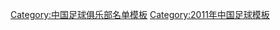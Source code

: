 {{Football squad with groups
|name=2011年中超分类名单南昌
|bgcolor=#E00000
|bordercolor=#000000
|textcolor=#F8F8F8
|title=[[南昌衡源足球俱乐部|<span style="color:#F8F8F8">南昌衡源</span>]] — [[2011年中国足球超级联赛|<span style="color:#F8F8F8">2011年</span>]][[中国足球超级联赛|<span style="color:#F8F8F8">中超联赛</span>]]第 14 名
|group1=全年参赛球员
|list1=<div>
{{Football squad2 player|no=1|name=[[柏小磊]]}}
{{Football squad2 player|no=2|name=[[李磊 (1992年)|李磊]]}}
{{Football squad2 player|no=3|name=[[赵作峻]]}}
{{Football squad2 player|no=5|name=[[王博 (1985年)|王博]]}}
{{Football squad2 player|no=6|name=[[李昊祯]]}}
{{Football squad2 player|no=7|name=[[徐文]]}}
{{Football squad2 player|no=8|name=[[刘寅涛]]}}
{{Football squad2 player|no=11|name=[[姜至鹏]]}}
{{Football squad2 player|no=13|name={{flagicon|KOR}} [[高在成]]}}
{{Football squad2 player|no=14|name=[[宋星逸]]}}
{{Football squad2 player|no=15|name=[[林翔 (足球运动员)|林翔]]}}
{{Football squad2 player|no=16|name=[[王佳玉]]}}
{{Football squad2 player|no=17|name=[[邹仲霆]]}}
{{Football squad2 player|no=18|name=[[张天罡]]}}
{{Football squad2 player|no=20|name=[[叶重秋]]}}
{{Football squad2 player|no=21|name=[[李通 (足球运动员)|李通]]}}
{{Football squad2 player|no=22|name=[[朱建敏]]}}
{{Football squad2 player|no=24|name=[[王歆博|王伟龙]]}}
{{Football squad2 player|no=25|name=[[刘殿座]]}}
{{Football squad2 player|no=26|name={{flagicon|BRA}} [[约翰尼·梅格·多·纳西门托·奥索里奥|乔尼]]}}
{{Football squad2 player|no=27|name=[[杨家威]]}}
{{Football squad2 player|no=28|name=[[孙一凡]]}}
{{Football squad2 player|no=29|name=[[滕彬]]}}
{{Football squad2 player|no=30|name=[[杨晨 (1989年)|杨晨]]}}
{{Football squad2 player|no=31|name=[[林培]]}}
{{Football squad2 player|no=32|name=[[陈志钊]]}}
{{Football squad2 player|no=33|name=[[朱宝杰]]}}
{{Football squad2 player|no=34|name=[[蒋珂玮]]}}
{{Football squad2 player|no=36|name=[[張君 (足球運動員)|张君]]}}
{{Football squad2 player|no=37|name=[[胡胜迪]]}}
{{Football squad2 player|no=39|name=[[邹翔]]}}
</div>
|group2=夏季转入球员
|list2=<div>
{{Football squad2 player|no=4|name=[[郎征]]}}
{{Football squad2 player|no=9|name={{flagicon|BRA}} [[:en:Paulo Roberto do Carmo|保罗]]}}
{{Football squad2 player|no=12|name={{flagicon|BRA}} [[:en:Fernando Camilo Farias|卡米洛]]}}
{{Football squad2 player|no=47|name={{flagicon|BRA}} [[:en:Paulo Roberto de Jesus Boaventura|杰西]]}}
{{Football squad2 player|no=48|name=[[王健]]}}
{{Football squad2 player|no=49|name=[[潘超然]]}}
</div>
|group3=夏季转出球员
|list3=<div>
{{Football squad2 player|no=10|name={{flagicon|URU}} [[乔纳森·拉米斯|拉米斯]]}}
{{Football squad2 player|no=19|name=[[季俊]]}}
{{Football squad2 player|no=23|name={{flagicon|URU}} [[迭戈·贝拉|维拉]]}}
{{Football squad2 player|no=35|name=[[叶张根]]}}
{{Football squad2 player|no=38|name=[[沈佳豪]]}}
{{Football squad2 player|no=40|name=[[程晓鹏]]}}
</div>
|group4=主教练
|list4=[[朱炯]]
}}
<noinclude>
{{DEFAULTSORT:Nanchang  Hengyuan F.C. Squad 2011}}
[[Category:中国足球俱乐部名单模板]]
[[Category:2011年中国足球模板]]
</noinclude>